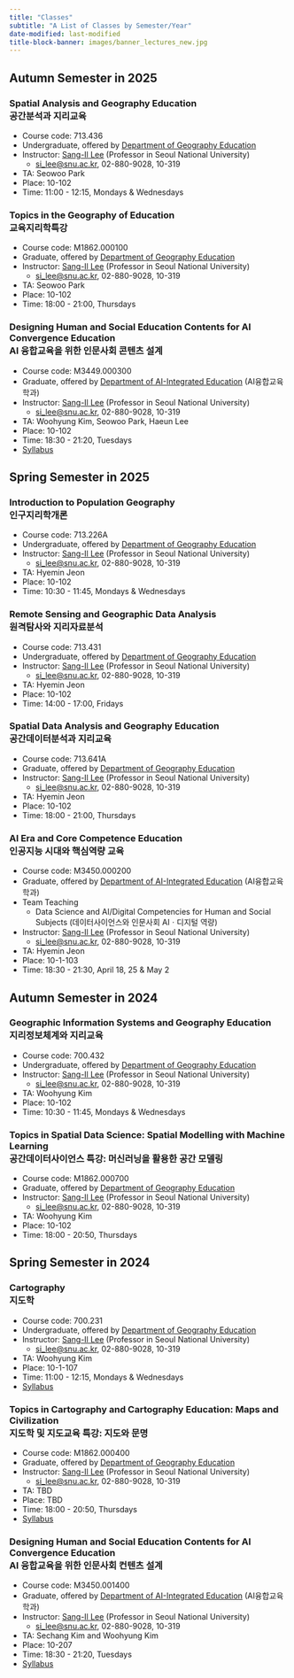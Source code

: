 ```yaml
---
title: "Classes"
subtitle: "A List of Classes by Semester/Year"
date-modified: last-modified
title-block-banner: images/banner_lectures_new.jpg
---
```


## Autumn Semester in 2025

### Spatial Analysis and Geography Education <br />공간분석과 지리교육

-   Course code: 713.436
-   Undergraduate, offered by [Department of Geography Education](https://geoedu.snu.ac.kr/)
-   Instructor: [Sang-Il Lee](https://sangillee66.github.io/) (Professor in Seoul National University)
    -   [si_lee\@snu.ac.kr](mailto:%20si_lee@snu.ac.kr), 02-880-9028, 10-319
-   TA: Seowoo Park
-   Place: 10-102
-   Time: 11:00 - 12:15, Mondays & Wednesdays

### Topics in the Geography of Education <br />교육지리학특강

-   Course code: M1862.000100
-   Graduate, offered by [Department of Geography Education](https://geoedu.snu.ac.kr/)
-   Instructor: [Sang-Il Lee](https://sangillee66.github.io/) (Professor in Seoul National University)
    -   [si_lee\@snu.ac.kr](mailto:%20si_lee@snu.ac.kr), 02-880-9028, 10-319
-   TA: Seowoo Park
-   Place: 10-102
-   Time: 18:00 - 21:00, Thursdays

### Designing Human and Social Education Contents for AI Convergence Education <br />AI 융합교육을 위한 인문사회 콘텐츠 설계

-   Course code: M3449.000300
-   Graduate, offered by [Department of AI-Integrated Education](https://aied.snu.ac.kr/) (AI융합교육학과)
-   Instructor: [Sang-Il Lee](https://sangillee66.github.io/) (Professor in Seoul National University)
    -   [si_lee\@snu.ac.kr](mailto:%20si_lee@snu.ac.kr), 02-880-9028, 10-319
-   TA: Woohyung Kim, Seowoo Park, Haeun Lee
-   Place: 10-102
-   Time: 18:30 - 21:20, Tuesdays
-   [Syllabus](classes/2024_1_AI_Edu.qmd)

## Spring Semester in 2025

### Introduction to Population Geography <br />인구지리학개론

-   Course code: 713.226A
-   Undergraduate, offered by [Department of Geography Education](https://geoedu.snu.ac.kr/)
-   Instructor: [Sang-Il Lee](https://sangillee66.github.io/) (Professor in Seoul National University)
    -   [si_lee\@snu.ac.kr](mailto:%20si_lee@snu.ac.kr), 02-880-9028, 10-319
-   TA: Hyemin Jeon
-   Place: 10-102
-   Time: 10:30 - 11:45, Mondays & Wednesdays

### Remote Sensing and Geographic Data Analysis <br />원격탐사와 지리자료분석

-   Course code: 713.431
-   Undergraduate, offered by [Department of Geography Education](https://geoedu.snu.ac.kr/)
-   Instructor: [Sang-Il Lee](https://sangillee66.github.io/) (Professor in Seoul National University)
    -   [si_lee\@snu.ac.kr](mailto:%20si_lee@snu.ac.kr), 02-880-9028, 10-319
-   TA: Hyemin Jeon
-   Place: 10-102
-   Time: 14:00 - 17:00, Fridays

### Spatial Data Analysis and Geography Education <br />공간데이터분석과 지리교육

-   Course code: 713.641A
-   Graduate, offered by [Department of Geography Education](https://geoedu.snu.ac.kr/)
-   Instructor: [Sang-Il Lee](https://sangillee66.github.io/) (Professor in Seoul National University)
    -   [si_lee\@snu.ac.kr](mailto:%20si_lee@snu.ac.kr), 02-880-9028, 10-319
-   TA: Hyemin Jeon
-   Place: 10-102
-   Time: 18:00 - 21:00, Thursdays

### AI Era and Core Competence Education <br />인공지능 시대와 핵심역량 교육

-   Course code: M3450.000200
-   Graduate, offered by [Department of AI-Integrated Education](https://aied.snu.ac.kr/) (AI융합교육학과)
-   Team Teaching
    -   Data Science and AI/Digital Competencies for Human and Social Subjects (데이터사이언스와 인문사회 AIㆍ디지털 역량)
-   Instructor: [Sang-Il Lee](https://sangillee66.github.io/) (Professor in Seoul National University)
    -   [si_lee\@snu.ac.kr](mailto:%20si_lee@snu.ac.kr), 02-880-9028, 10-319
-   TA: Hyemin Jeon
-   Place: 10-1-103
-   Time: 18:30 - 21:30, April 18, 25 & May 2

## Autumn Semester in 2024

### Geographic Information Systems and Geography Education <br />지리정보체계와 지리교육

-   Course code: 700.432
-   Undergraduate, offered by [Department of Geography Education](https://geoedu.snu.ac.kr/)
-   Instructor: [Sang-Il Lee](https://sangillee66.github.io/) (Professor in Seoul National University)
    -   [si_lee\@snu.ac.kr](mailto:%20si_lee@snu.ac.kr), 02-880-9028, 10-319
-   TA: Woohyung Kim
-   Place: 10-102
-   Time: 10:30 - 11:45, Mondays & Wednesdays

### Topics in Spatial Data Science: Spatial Modelling with Machine Learning <br />공간데이터사이언스 특강: 머신러닝을 활용한 공간 모델링

-   Course code: M1862.000700
-   Graduate, offered by [Department of Geography Education](https://geoedu.snu.ac.kr/)
-   Instructor: [Sang-Il Lee](https://sangillee66.github.io/) (Professor in Seoul National University)
    -   [si_lee\@snu.ac.kr](mailto:%20si_lee@snu.ac.kr), 02-880-9028, 10-319
-   TA: Woohyung Kim
-   Place: 10-102
-   Time: 18:00 - 20:50, Thursdays

## Spring Semester in 2024

### Cartography <br />지도학

-   Course code: 700.231
-   Undergraduate, offered by [Department of Geography Education](https://geoedu.snu.ac.kr/)
-   Instructor: [Sang-Il Lee](https://sangillee66.github.io/) (Professor in Seoul National University)
    -   [si_lee\@snu.ac.kr](mailto:%20si_lee@snu.ac.kr), 02-880-9028, 10-319
-   TA: Woohyung Kim
-   Place: 10-1-107
-   Time: 11:00 - 12:15, Mondays & Wednesdays
-   [Syllabus](classes/2024_1_Cartography.qmd)

### Topics in Cartography and Cartography Education: Maps and Civilization <br />지도학 및 지도교육 특강: 지도와 문명

-   Course code: M1862.000400
-   Graduate, offered by [Department of Geography Education](https://geoedu.snu.ac.kr/)
-   Instructor: [Sang-Il Lee](https://sangillee66.github.io/) (Professor in Seoul National University)
    -   [si_lee\@snu.ac.kr](mailto:%20si_lee@snu.ac.kr), 02-880-9028, 10-319
-   TA: TBD
-   Place: TBD
-   Time: 18:00 - 20:50, Thursdays
-   [Syllabus](classes/2024_1_Topics_Carto.qmd)

### Designing Human and Social Education Contents for AI Convergence Education <br />AI 융합교육을 위한 인문사회 컨텐츠 설계

-   Course code: M3450.001400
-   Graduate, offered by [Department of AI-Integrated Education](https://aied.snu.ac.kr/) (AI융합교육학과)
-   Instructor: [Sang-Il Lee](https://sangillee66.github.io/) (Professor in Seoul National University)
    -   [si_lee\@snu.ac.kr](mailto:%20si_lee@snu.ac.kr), 02-880-9028, 10-319
-   TA: Sechang Kim and Woohyung Kim
-   Place: 10-207
-   Time: 18:30 - 21:20, Tuesdays
-   [Syllabus](classes/2024_1_AI_Edu.qmd)
